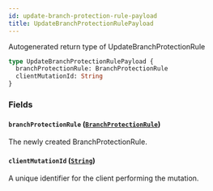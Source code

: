 ```yaml
---
id: update-branch-protection-rule-payload
title: UpdateBranchProtectionRulePayload
---
```


Autogenerated return type of UpdateBranchProtectionRule

```graphql
type UpdateBranchProtectionRulePayload {
  branchProtectionRule: BranchProtectionRule
  clientMutationId: String
}
```

### Fields

#### `branchProtectionRule` ([`BranchProtectionRule`](/docs/api/objects/branch-protection-rule))

The newly created BranchProtectionRule.

#### `clientMutationId` ([`String`](/docs/api/scalars/string))

A unique identifier for the client performing the mutation.
